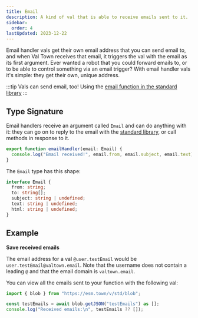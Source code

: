 ```yaml
---
title: Email
description: A kind of val that is able to receive emails sent to it.
sidebar:
  order: 4
lastUpdated: 2023-12-22
---
```



Email handler vals get their own email address that you can send email
to, and when Val Town receives that email, it triggers the val with the email
as its first argument. Ever wanted a robot that you could forward emails to,
or to be able to control something via an email trigger? With email
handler vals it's simple: they get their own, unique address.

:::tip
Vals can send email, too! Using the [email function in the standard library](/std/email)
:::

## Type Signature

Email handlers receive an argument called `Email` and can do anything with it:
they can go on to reply to the email with the [standard library](/std/email),
or call methods in response to it.

```ts title="Example"
export function emailHandler(email: Email) {
  console.log("Email received!", email.from, email.subject, email.text);
}
```

The `Email` type has this shape:

```ts
interface Email {
  from: string;
  to: string[];
  subject: string | undefined;
  text: string | undefined;
  html: string | undefined;
}
```

## Example

**Save received emails**

<Val url="https://www.val.town/embed/maxm/emailExample" />

The email address for a val `@user.testEmail` would be `user.testEmail@valtown.email`. Note that the username does not contain
a leading `@` and that the email domain is `valtown.email`.

You can view all the emails sent to your function with the following val:

```ts title="List received emails" val
import { blob } from "https://esm.town/v/std/blob";

const testEmails = await blob.getJSON("testEmails") as [];
console.log("Received emails:\n", testEmails ?? []);
```